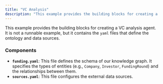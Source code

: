 ```yaml
---
title: "VC Analysis"
description: "This example provides the building blocks for creating a VC analysis agent."
---
```


This example provides the building blocks for creating a VC analysis agent. It is not a runnable example, but it contains the `yaml` files that define the ontology and data sources.

### Components

-   **`funding.yaml`**: This file defines the schema of our knowledge graph. It specifies the types of entities (e.g., `Company`, `Investor`, `FundingRound`) and the relationships between them.
-   **`sources.yaml`**: This file configures the external data sources.
